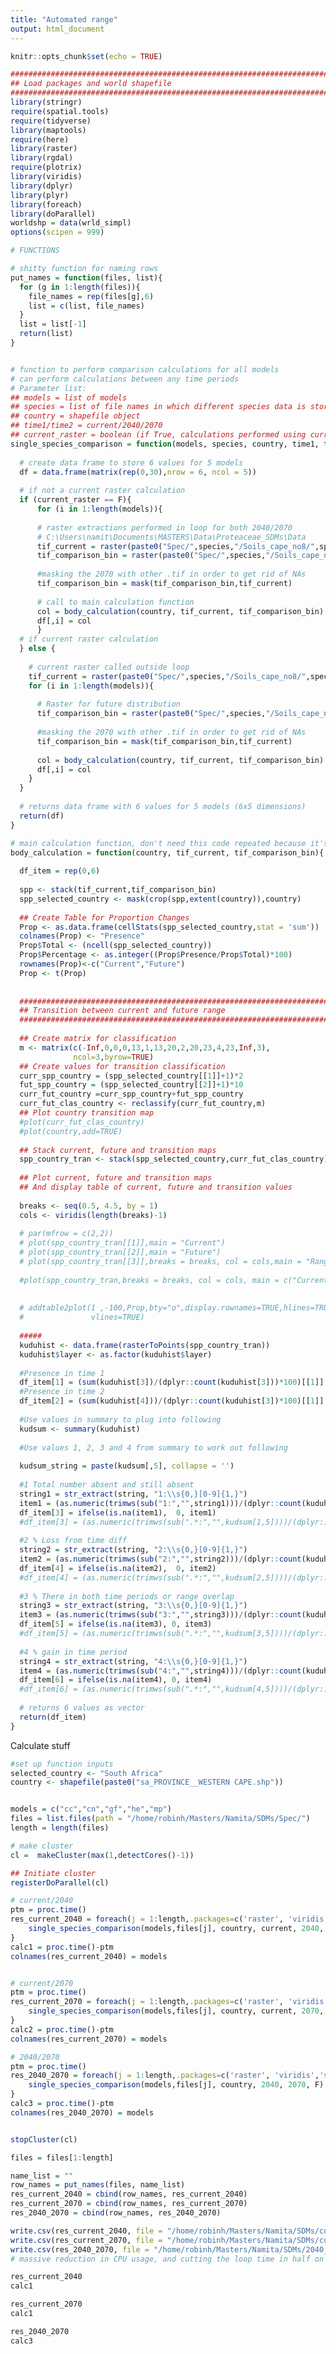 ```yaml
---
title: "Automated range"
output: html_document
---
```


```r
knitr::opts_chunk$set(echo = TRUE)
```

```r
############################################################################ ##
## Load packages and world shapefile                                       ####
############################################################################ ##
library(stringr)
require(spatial.tools)
require(tidyverse)
library(maptools)
require(here)
library(raster)
library(rgdal)
require(plotrix)
library(viridis)
library(dplyr)
library(plyr)
library(foreach)
library(doParallel)
worldshp = data(wrld_simpl)
options(scipen = 999)
```

```r
# FUNCTIONS

# shitty function for naming rows
put_names = function(files, list){
  for (g in 1:length(files)){
    file_names = rep(files[g],6)
    list = c(list, file_names)
  }
  list = list[-1]
  return(list)
}


# function to perform comparison calculations for all models
# can perform calculations between any time periods
# Parameter list:
## models = list of models
## species = list of file names in which different species data is stored in
## country = shapefile object
## time1/time2 = current/2040/2070
## current_raster = boolean (if True, calculations performed using current raster for time1)
single_species_comparison = function(models, species, country, time1, time2, current_raster){
  
  # create data frame to store 6 values for 5 models
  df = data.frame(matrix(rep(0,30),nrow = 6, ncol = 5))
  
  # if not a current raster calculation
  if (current_raster == F){
      for (i in 1:length(models)){
        
      # raster extractions performed in loop for both 2040/2070
      # C:\Users\namit\Documents\MASTERS\Data\Proteaceae_SDMs\Data
      tif_current = raster(paste0("Spec/",species,"/Soils_cape_no8/",species,"_",models[i],time1,"_bin_50.tif"))
      tif_comparison_bin = raster(paste0("Spec/",species,"/Soils_cape_no8/",species,"_",models[i],time2,"_bin_50.tif"))
      
      #masking the 2070 with other .tif in order to get rid of NAs
      tif_comparison_bin = mask(tif_comparison_bin,tif_current)
      
      # call to main calculation function
      col = body_calculation(country, tif_current, tif_comparison_bin)
      df[,i] = col
      }
  # if current raster calculation
  } else {
    
    # current raster called outside loop
    tif_current = raster(paste0("Spec/",species,"/Soils_cape_no8/",species,"_current_bin_50.tif"))
    for (i in 1:length(models)){
      
      # Raster for future distribution
      tif_comparison_bin = raster(paste0("Spec/",species,"/Soils_cape_no8/",species,"_",models[i],time2,"_bin_50.tif"))
      
      #masking the 2070 with other .tif in order to get rid of NAs
      tif_comparison_bin = mask(tif_comparison_bin,tif_current)
      
      col = body_calculation(country, tif_current, tif_comparison_bin)
      df[,i] = col
    }
  }
  
  # returns data frame with 6 values for 5 models (6x5 dimensions)
  return(df)
}

# main calculation function, don't need this code repeated because it's long
body_calculation = function(country, tif_current, tif_comparison_bin){
  
  df_item = rep(0,6)
  
  spp <- stack(tif_current,tif_comparison_bin)
  spp_selected_country <- mask(crop(spp,extent(country)),country)
  
  ## Create Table for Proportion Changes
  Prop <- as.data.frame(cellStats(spp_selected_country,stat = 'sum'))
  colnames(Prop) <- "Presence"
  Prop$Total <- (ncell(spp_selected_country))
  Prop$Percentage <- as.integer((Prop$Presence/Prop$Total)*100)
  rownames(Prop)<-c("Current","Future")
  Prop <- t(Prop)
  
  
  ############################################################################ ##
  ## Transition between current and future range                             ####
  ############################################################################ ##
  
  ## Create matrix for classification
  m <- matrix(c(-Inf,0,0,0,13,1,13,20,2,20,23,4,23,Inf,3),
              ncol=3,byrow=TRUE)
  ## Create values for transition classification
  curr_spp_country = (spp_selected_country[[1]]+1)*2
  fut_spp_country = (spp_selected_country[[2]]+1)*10
  curr_fut_country =curr_spp_country+fut_spp_country
  curr_fut_clas_country <- reclassify(curr_fut_country,m)
  ## Plot country transition map
  #plot(curr_fut_clas_country)
  #plot(country,add=TRUE)
  
  ## Stack current, future and transition maps
  spp_country_tran <- stack(spp_selected_country,curr_fut_clas_country)
  
  ## Plot current, future and transition maps
  ## And display table of current, future and transition values
  
  breaks <- seq(0.5, 4.5, by = 1)
  cols <- viridis(length(breaks)-1)
  
  # par(mfrow = c(2,2))
  # plot(spp_country_tran[[1]],main = "Current")
  # plot(spp_country_tran[[2]],main = "Future")
  # plot(spp_country_tran[[3]],breaks = breaks, col = cols,main = "Range Shift")
  
  #plot(spp_country_tran,breaks = breaks, col = cols, main = c("Current","Future","Range Shift"))
  
  
  # addtable2plot(1 ,-100,Prop,bty="o",display.rownames=TRUE,hlines=TRUE,
  #               vlines=TRUE)
  
  #####
  kuduhist <- data.frame(rasterToPoints(spp_country_tran))
  kuduhist$layer <- as.factor(kuduhist$layer)
  
  #Presence in time 1
  df_item[1] = (sum(kuduhist[3])/(dplyr::count(kuduhist[3]))*100)[[1]]
  #Presence in time 2
  df_item[2] = (sum(kuduhist[4]))/(dplyr::count(kuduhist[3])*100)[[1]]
  
  #Use values in summary to plug into following
  kudsum <- summary(kuduhist)
  
  #Use values 1, 2, 3 and 4 from summary to work out following
  
  kudsum_string = paste(kudsum[,5], collapse = '')
  
  #1 Total number absent and still absent
  string1 = str_extract(string, "1:\\s{0,}[0-9]{1,}")
  item1 = (as.numeric(trimws(sub("1:","",string1)))/(dplyr::count(kuduhist[3]))*100)[[1]]
  df_item[3] = ifelse(is.na(item1),  0, item1)
  #df_item[3] = (as.numeric(trimws(sub(".*:","",kudsum[1,5])))/(dplyr::count(kuduhist[3]))*100)[[1]]
  
  #2 % Loss from time diff
  string2 = str_extract(string, "2:\\s{0,}[0-9]{1,}")
  item2 = (as.numeric(trimws(sub("2:","",string2)))/(dplyr::count(kuduhist[3]))*100)[[1]]
  df_item[4] = ifelse(is.na(item2),  0, item2)
  #df_item[4] = (as.numeric(trimws(sub(".*:","",kudsum[2,5])))/(dplyr::count(kuduhist[3]))*100)[[1]]
  
  #3 % There in both time periods or range overlap
  string3 = str_extract(string, "3:\\s{0,}[0-9]{1,}")
  item3 = (as.numeric(trimws(sub("3:","",string3)))/(dplyr::count(kuduhist[3]))*100)[[1]]
  df_item[5] = ifelse(is.na(item3), 0, item3)
  #df_item[5] = (as.numeric(trimws(sub(".*:","",kudsum[3,5])))/(dplyr::count(kuduhist[3]))*100)[[1]]
  
  #4 % gain in time period
  string4 = str_extract(string, "4:\\s{0,}[0-9]{1,}")
  item4 = (as.numeric(trimws(sub("4:","",string4)))/(dplyr::count(kuduhist[3]))*100)[[1]]
  df_item[6] = ifelse(is.na(item4), 0, item4)
  #df_item[6] = (as.numeric(trimws(sub(".*:","",kudsum[4,5])))/(dplyr::count(kuduhist[3]))*100)[[1]]
  
  # returns 6 values as vector
  return(df_item)
}
```

Calculate stuff
```r
#set up function inputs
selected_country <- "South Africa"
country <- shapefile(paste0("sa_PROVINCE__WESTERN CAPE.shp")) 


models = c("cc","cn","gf","he","mp")
files = list.files(path = "/home/robinh/Masters/Namita/SDMs/Spec/")
length = length(files)

# make cluster
cl =  makeCluster(max(1,detectCores()-1)) 

## Initiate cluster
registerDoParallel(cl)

# current/2040
ptm = proc.time()
res_current_2040 = foreach(j = 1:length,.packages=c('raster', 'viridis','stringr'), .combine = rbind) %dopar% {
    single_species_comparison(models,files[j], country, current, 2040, T)
}
calc1 = proc.time()-ptm
colnames(res_current_2040) = models


# current/2070
ptm = proc.time()
res_current_2070 = foreach(j = 1:length,.packages=c('raster', 'viridis','stringr'), .combine = rbind) %dopar% {
    single_species_comparison(models,files[j], country, current, 2070, T)
}
calc2 = proc.time()-ptm
colnames(res_current_2070) = models

# 2040/2070
ptm = proc.time()
res_2040_2070 = foreach(j = 1:length,.packages=c('raster', 'viridis','stringr'), .combine = rbind) %dopar% {
    single_species_comparison(models,files[j], country, 2040, 2070, F)
}
calc3 = proc.time()-ptm
colnames(res_2040_2070) = models


stopCluster(cl)

files = files[1:length]

name_list = ""
row_names = put_names(files, name_list)
res_current_2040 = cbind(row_names, res_current_2040)
res_current_2070 = cbind(row_names, res_current_2070)
res_2040_2070 = cbind(row_names, res_2040_2070)

write.csv(res_current_2040, file = "/home/robinh/Masters/Namita/SDMs/current_2040.csv")
write.csv(res_current_2070, file = "/home/robinh/Masters/Namita/SDMs/current_2070.csv")
write.csv(res_2040_2070, file = "/home/robinh/Masters/Namita/SDMs/2040_2070.csv")
# massive reduction in CPU usage, and cutting the loop time in half on my machine. 
```


```r
res_current_2040
calc1
```

```r
res_current_2070
calc1
```

```r
res_2040_2070
calc3
```

